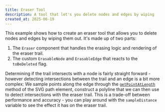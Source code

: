 ```yaml
---
title: Eraser Tool
description: A tool that let's you delete nodes and edges by wiping
created_at: 2025-06-19
---
```


This example shows how to create an eraser tool that allows you to delete nodes and edges by wiping them out.
It's made up of two parts:

1. The `Eraser` component that handles the erasing logic and rendering of the eraser trail.
2. The custom `ErasableNode` and `ErasableEdge` that reacts to the `toBeDeleted` flag.

Determining if the trail intersects with a node is fairly straight forward - however detecting intersections between the trail and an edge is a bit more complex:
We sample points along the edge through the [`getPointAtLength`](https://developer.mozilla.org/en-US/docs/Web/API/SVGGeometryElement/getPointAtLength) method of the SVG path element,
construct a polyline that we can then use to detect intersections with the eraser trail.
This is a trade-off between performance and accuracy - you can play around with the `sampleDistance` variable to see the effect it has on the eraser trail.

<RemoteCodeViewer route="examples/whiteboard/eraser" framework="react" />
